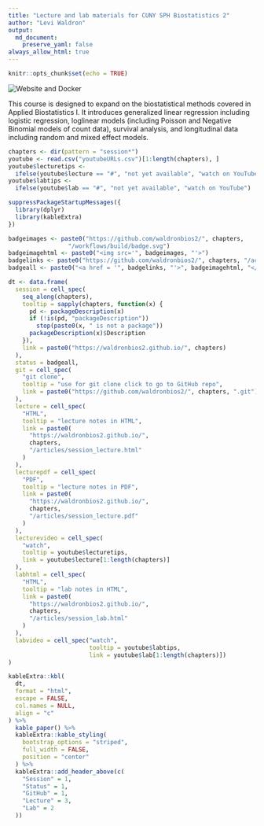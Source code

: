 ```yaml
---
title: "Lecture and lab materials for CUNY SPH Biostatistics 2"
author: "Levi Waldron"
output: 
  md_document:
    preserve_yaml: false
always_allow_html: true
---
```


```r
knitr::opts_chunk$set(echo = TRUE)
```

<!-- badges: start --> ![Website and Docker](https://github.com/waldronbios2/cunybios2/workflows/Website%20and%20Docker/badge.svg) <!-- badges: end -->

This course is designed to expand on the biostatistical methods
covered in Applied Biostatistics I. It introduces generalized linear
regression including logistic regression, loglinear models (including
Poisson and Negative Binomial models of count data), survival
analysis, and longitudinal data including random and mixed effect
models.

```r
chapters <- dir(pattern = "session*")
youtube <- read.csv("youtubeURLs.csv")[1:length(chapters), ]
youtube$lecturetips <-
  ifelse(youtube$lecture == "#", "not yet available", "watch on YouTube")
youtube$labtips <-
  ifelse(youtube$lab == "#", "not yet available", "watch on YouTube")
```

```r
suppressPackageStartupMessages({
  library(dplyr)
  library(kableExtra)
})
```

```r
badgeimages <- paste0("https://github.com/waldronbios2/", chapters, 
                 "/workflows/build/badge.svg")
badgeimagehtml <- paste0("<img src='", badgeimages, "'>")
badgelinks <- paste0("https://github.com/waldronbios2/", chapters, "/actions")
badgeall <- paste0("<a href = '", badgelinks, "'>", badgeimagehtml, "</a>")
```

```r
dt <- data.frame(
  session = cell_spec(
    seq_along(chapters),
    tooltip = sapply(chapters, function(x) {
      pd <- packageDescription(x)
      if (!is(pd, "packageDescription"))
        stop(paste0(x, " is not a package"))
      packageDescription(x)$Description
    }),
    link = paste0("https://waldronbios2.github.io/", chapters)
  ),
  status = badgeall,
  git = cell_spec(
    "git clone",
    tooltip = "use for git clone click to go to GitHub repo",
    link = paste0("https://github.com/waldronbios2/", chapters, ".git")
  ),
  lecture = cell_spec(
    "HTML",
    tooltip = "lecture notes in HTML",
    link = paste0(
      "https://waldronbios2.github.io/",
      chapters,
      "/articles/session_lecture.html"
    )
  ),
  lecturepdf = cell_spec(
    "PDF",
    tooltip = "lecture notes in PDF",
    link = paste0(
      "https://waldronbios2.github.io/",
      chapters,
      "/articles/session_lecture.pdf"
    )
  ),
  lecturevideo = cell_spec(
    "watch",
    tooltip = youtube$lecturetips,
    link = youtube$lecture[1:length(chapters)]
  ),
  labhtml = cell_spec(
    "HTML",
    tooltip = "lab notes in HTML",
    link = paste0(
      "https://waldronbios2.github.io/",
      chapters,
      "/articles/session_lab.html"
    )
  ),
  labvideo = cell_spec("watch",
                       tooltip = youtube$labtips,
                       link = youtube$lab[1:length(chapters)])
)
```

```r
kableExtra::kbl(
  dt,
  format = "html",
  escape = FALSE,
  col.names = NULL,
  align = "c"
) %>%
  kable_paper() %>%
  kableExtra::kable_styling(
    bootstrap_options = "striped",
    full_width = FALSE,
    position = "center"
  ) %>%
  kableExtra::add_header_above(c(
    "Session" = 1,
    "Status" = 1,
    "GitHub" = 1,
    "Lecture" = 3,
    "Lab" = 2
  ))
```


